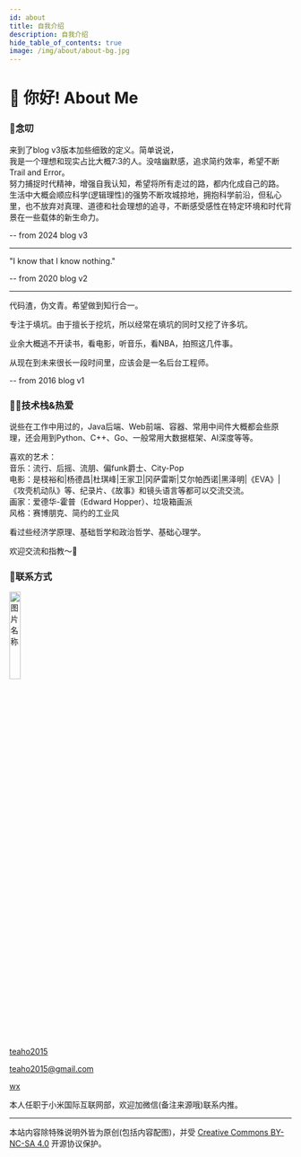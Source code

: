 ```yaml
---
id: about
title: 自我介绍
description: 自我介绍
hide_table_of_contents: true
image: /img/about/about-bg.jpg
---
```




# 👋 你好! About Me

### 🐼念叨

来到了blog v3版本加些细致的定义。简单说说，   
我是一个理想和现实占比大概7:3的人。没啥幽默感，追求简约效率，希望不断Trail and Error。  
努力捕捉时代精神，增强自我认知，希望将所有走过的路，都内化成自己的路。  
生活中大概会顺应科学(逻辑理性)的强势不断攻城掠地，拥抱科学前沿，但私心里，也不放弃对真理、道德和社会理想的追寻，不断感受感性在特定环境和时代背景在一些载体的新生命力。

-- from 2024 blog v3

---

"I know that I know nothing."

-- from 2020 blog v2

---

代码渣，伪文青。希望做到知行合一。

专注于填坑。由于擅长于挖坑，所以经常在填坑的同时又挖了许多坑。

业余大概逃不开读书，看电影，听音乐，看NBA，拍照这几件事。

从现在到未来很长一段时间里，应该会是一名后台工程师。

-- from 2016 blog v1

### 🧔🏻技术栈&热爱

说些在工作中用过的，Java后端、Web前端、容器、常用中间件大概都会些原理，还会用到Python、C++、Go、一般常用大数据框架、AI深度等等。

喜欢的艺术：  
音乐：流行、后摇、流朋、偏funk爵士、City-Pop  
电影：是枝裕和|杨德昌|杜琪峰|王家卫|冈萨雷斯|艾尔帕西诺|黑泽明|《EVA》|《攻壳机动队》等、纪录片、《故事》和镜头语言等都可以交流交流。  
画家：爱德华-霍普（Edward Hopper）、垃圾箱画派  
风格：赛博朋克、简约的工业风  

看过些经济学原理、基础哲学和政治哲学、基础心理学。

欢迎交流和指教～🤟


### 🐶联系方式

<div align="left"><img src="/img/about/about-bg.jpg" width = "20%" height = "20%" alt="图片名称" /></div>
<br/>

<p style={{ display: 'flex', 'align-items': 'center', gap: '0.5rem' }}>
  <Icon icon="ri:github-line" width="20" heigth="20" />
  <a href={social.github.href}>teaho2015</a>
</p>
<p style={{ display: 'flex', 'align-items': 'center', gap: '0.5rem' }}>
  <Icon icon="ri:mail-open-line" width="20" heigth="20" />
  <a href={social.email.href}>teaho2015@gmail.com</a>
</p>
<p style={{ display: 'flex', 'align-items': 'center', gap: '0.5rem' }}>
  <Icon icon="ri:wechat-2-line" width="20" heigth="20" />
  <a href={social.wx.href}>wx</a>
</p>

本人任职于小米国际互联网部，欢迎加微信(备注来源哦)联系内推。


---

本站内容除特殊说明外皆为原创(包括内容配图)，并受 [Creative Commons BY-NC-SA 4.0](http://creativecommons.org/licenses/by-nc-sa/4.0/) 开源协议保护。

<Comment />
